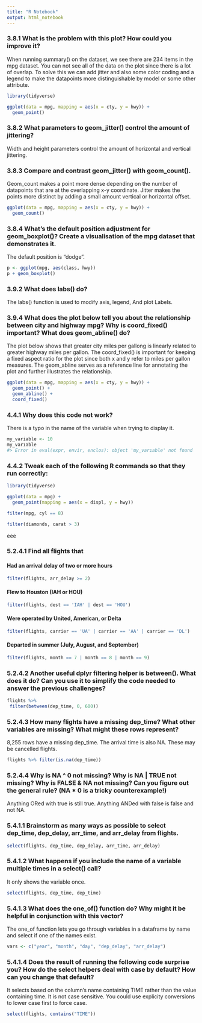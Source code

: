 ```yaml
---
title: "R Notebook"
output: html_notebook
---
```


### 3.8.1 What is the problem with this plot? How could you improve it?

When running summary() on the dataset, we see there are 234 items in the mpg dataset. You can not see all of the data on the plot since there is a lot of overlap. To solve this we can add jitter and also some color coding and a legend to make the datapoints more distinguishable by model or some other attribute.

```r
library(tidyverse)

ggplot(data = mpg, mapping = aes(x = cty, y = hwy)) + 
  geom_point()
```

### 3.8.2 What parameters to geom_jitter() control the amount of jittering?

Width and height parameters control the amount of horizontal and vertical jittering.

### 3.8.3 Compare and contrast geom_jitter() with geom_count().

Geom_count makes a point more dense depending on the number of datapoints that are at the overlapping x-y coordinate. Jitter makes the points more distinct by adding a small amount vertical or horizontal offset.

```r
ggplot(data = mpg, mapping = aes(x = cty, y = hwy)) + 
  geom_count()
```

### 3.8.4 What’s the default position adjustment for geom_boxplot()? Create a visualisation of the mpg dataset that demonstrates it.

The default position is "dodge".

```r
p <- ggplot(mpg, aes(class, hwy))
p + geom_boxplot()
```



### 3.9.2 What does labs() do?

The labs() function is used to modify axis, legend, And plot Labels.

### 3.9.4 What does the plot below tell you about the relationship between city and highway mpg? Why is coord_fixed() important? What does geom_abline() do?

The plot below shows that greater city miles per gallong is linearly related to greater highway miles per gallon. The coord_fixed() is important for keeping a fixed aspect ratio for the plot since both x and y refer to miles per gallon measures. The geom_abline serves as a reference line for annotating the plot and further illustrates the relationship.

```r
ggplot(data = mpg, mapping = aes(x = cty, y = hwy)) +
  geom_point() + 
  geom_abline() +
  coord_fixed()
```



### 4.4.1 Why does this code not work?

There is a typo in the name of the variable when trying to display it.

```r
my_variable <- 10
my_varıable
#> Error in eval(expr, envir, enclos): object 'my_varıable' not found
```


### 4.4.2 Tweak each of the following R commands so that they run correctly:

```r
library(tidyverse)

ggplot(data = mpg) + 
  geom_point(mapping = aes(x = displ, y = hwy))

filter(mpg, cyl == 8)

filter(diamonds, carat > 3)
```

eee

### 5.2.4.1 Find all flights that

#### Had an arrival delay of two or more hours

```r
filter(flights, arr_delay >= 2)
``` 

#### Flew to Houston (IAH or HOU)

```r
filter(flights, dest == 'IAH' | dest == 'HOU')
```

#### Were operated by United, American, or Delta

```r
filter(flights, carrier == 'UA' | carrier == 'AA' | carrier == 'DL')
```

#### Departed in summer (July, August, and September)

```r
filter(flights, month == 7 | month == 8 | month == 9)
```

### 5.2.4.2 Another useful dplyr filtering helper is between(). What does it do? Can you use it to simplify the code needed to answer the previous challenges?

```r
flights %>%
 filter(between(dep_time, 0, 600))
```

### 5.2.4.3 How many flights have a missing dep_time? What other variables are missing? What might these rows represent?

8,255 rows have a missing dep_time. The arrival time is also NA. These may be cancelled flights.

```r
flights %>% filter(is.na(dep_time))
```

### 5.2.4.4 Why is NA ^ 0 not missing? Why is NA | TRUE not missing? Why is FALSE & NA not missing? Can you figure out the general rule? (NA * 0 is a tricky counterexample!)

Anything ORed with true is still true. Anything ANDed with false is false and not NA.


### 5.4.1.1 Brainstorm as many ways as possible to select dep_time, dep_delay, arr_time, and arr_delay from flights.

```r
select(flights, dep_time, dep_delay, arr_time, arr_delay)
```

### 5.4.1.2 What happens if you include the name of a variable multiple times in a select() call?

It only shows the variable once.

```r
select(flights, dep_time, dep_time)
```

### 5.4.1.3 What does the one_of() function do? Why might it be helpful in conjunction with this vector?

The one_of function lets you go through variables in a dataframe by name and select if one of the names exist.

```r
vars <- c("year", "month", "day", "dep_delay", "arr_delay")
```

### 5.4.1.4 Does the result of running the following code surprise you? How do the select helpers deal with case by default? How can you change that default?

It selects based on the column's name containing TIME rather than the value containing time. It is not case sensitive. You could use explicity conversions to lower case first to force case.

```r
select(flights, contains("TIME"))
```




